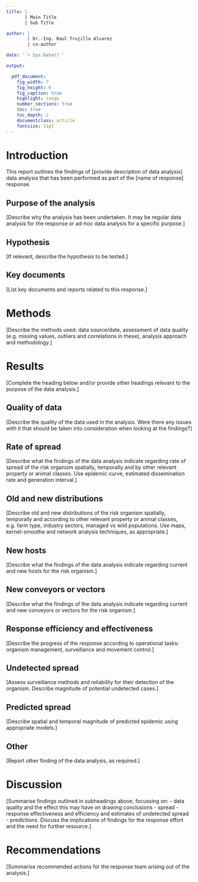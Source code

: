 ```yaml
---
title: |
       | Main Title
       | Sub Title

author: |
        | Dr.-Ing. Raul Trujillo Alvarez
        | co-author

date: '`r Sys.Date()`'

output:

  pdf_document:
    fig_width: 7
    fig_height: 6
    fig_caption: true
    highlight: tango
    number_sections: true
    toc: true
    toc_depth: 2
    documentclass: article
    fontsize: 11pt
---
```


# Introduction
This report outlines the findings of [provide description of data analysis] data analysis that has been performed as part of the [name of response] response.

## Purpose of the analysis
[Describe why the analysis has been undertaken.  It may be regular data analysis for the response or ad-hoc data analysis for a specific purpose.]

## Hypothesis
[If relevant, describe the hypothesis to be tested.]

## Key documents
[List key documents and reports related to this response.]

# Methods
[Describe the methods used: data source/date, assessment of data quality (e.g. missing values, outliers and correlations in these), analysis approach and methodology.]

# Results
[Complete the heading below and/or provide other headings relevant to the purpose of the data analysis.]

## Quality of data
[Describe the quality of the data used in the analysis.  Were there any issues with it that should be taken into consideration when looking at the findings?]

## Rate of spread
[Describe what the findings of the data analysis indicate regarding rate of spread of the risk organism spatially, temporally and by other relevant property or animal classes.  Use epidemic curve, estimated dissemination rate and generation interval.]

## Old and new distributions
[Describe old and new distributions of the risk organism spatially, temporally and according to other relevant property or animal classes, e.g. farm type, industry sectors, managed vs wild populations.  Use maps, kernel-smoothe and network analysis techniques, as appropriate.]

## New hosts
[Describe what the findings of the data analysis indicate regarding current and new hosts for the risk organism.]

## New conveyors or vectors
[Describe what the findings of the data analysis indicate regarding current and new conveyors or vectors for the risk organism.]

## Response efficiency and effectiveness
[Describe the progress of the response according to operational tasks: organism management, surveillance and movement control.]

## Undetected spread
[Assess surveillance methods and reliability for their detection of the organism.  Describe magnitude of potential undetected cases.]

## Predicted spread
[Describe spatial and temporal magnitude of predicted epidemic using appropriate models.]

## Other
[Report other finding of the data analysis, as required.]

# Discussion
[Summarise findings outlined in subheadings above, focussing on:
- data quality and the effect this may have on drawing conclusions
- spread
- response effectiveness and efficiency and estimates of undetected spread
- predictions.
Discuss the implications of findings for the response effort and the need for further resource.]

# Recommendations
[Summarise recommended actions for the response team arising out of the analysis.]
